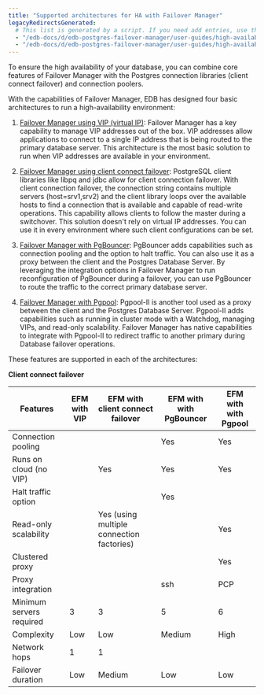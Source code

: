 ```yaml
---
title: "Supported architectures for HA with Failover Manager"
legacyRedirectsGenerated:
  # This list is generated by a script. If you need add entries, use the `legacyRedirects` key.
  - "/edb-docs/d/edb-postgres-failover-manager/user-guides/high-availability-scalability-guide/4.0/architecture.html"
  - "/edb-docs/d/edb-postgres-failover-manager/user-guides/high-availability-scalability-guide/4.1/architecture.html"
---
```


To ensure the high availability of your database, you can combine core features of Failover Manager with the Postgres connection libraries (client connect failover) and connection poolers.

With the capabilities of Failover Manager, EDB has designed four basic
architectures to run a high-availability environment:

1. [Failover Manager using VIP (virtual IP)](03_efm_vip): Failover Manager has a key
capability to manage VIP addresses out of the box. VIP addresses
allow applications to connect to a single IP address that is being
routed to the primary database server. This architecture is the most
basic solution to run when VIP addresses are available in your
environment.

2. [Failover Manager using client connect failover](04_efm_client_connect_failover):
PostgreSQL client libraries like libpq and jdbc allow for client
connection failover. With client connection failover, the connection
string contains multiple servers (host=srv1,srv2) and the
client library loops over the available hosts to find a
connection that is available and capable of read-write operations.
This capability allows clients to follow the master during a
switchover. This solution doesn't rely on virtual IP addresses. You can use it in every environment 
where such client configurations can be set.

3. [Failover Manager with PgBouncer](05_efm_pgbouncer): PgBouncer adds
capabilities such as connection pooling and the option to halt traffic. 
You can also use it as a proxy between the client and the Postgres Database Server. 
By leveraging the integration options in Failover Manager to run reconfiguration of PgBouncer during a
failover, you can use PgBouncer to route the traffic to the correct
primary database server.

4. [Failover Manager with Pgpool](06_efm_pgpool): Pgpool-II is
another tool used as a proxy between the client and the
Postgres Database Server. Pgpool-II adds capabilities such
as running in cluster mode with a Watchdog, managing VIPs, and
read-only scalability. Failover Manager has native capabilities to
integrate with Pgpool-II to redirect traffic to another primary
during Database failover operations.

These features are supported in each of the
architectures:

**Client connect failover**

|Features | EFM with VIP | EFM with client connect failover | EFM with with PgBouncer | EFM with with Pgpool |
|---------------------------------------- | ----------------------- | ----------------------------------------- | ----------------------- | ---------------------|
|Connection pooling | | | Yes | Yes |
|Runs on cloud (no VIP) | | Yes | Yes | Yes |
|Halt traffic option | | | Yes | |
|Read-only scalability | | Yes (using multiple connection factories) | | Yes |
|Clustered proxy | | | | Yes |
|Proxy integration | | | ssh | PCP |
|Minimum servers required | 3 | 3 | 5 | 6 |
|Complexity | Low | Low | Medium | High |
|Network hops | 1 | 1 | | |
|Failover duration | Low | Medium | Low | Low |
